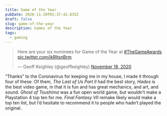 ```yaml
---
title: Game of the Year
pubDate: 2020-11-20T01:37:42.635Z
draft: false
slug: game-of-the-year
description: Games of the Year
tags:
  - gaming
---
```


<blockquote class="twitter-tweet"><p lang="en" dir="ltr">Here are your six nominees for Game of the Year at <a href="https://twitter.com/hashtag/TheGameAwards?src=hash&amp;ref_src=twsrc%5Etfw">#TheGameAwards</a> <a href="https://t.co/ikRltsnBrm">pic.twitter.com/ikRltsnBrm</a></p>&mdash; Geoff Keighley (@geoffkeighley) <a href="https://twitter.com/geoffkeighley/status/1329109716891357184?ref_src=twsrc%5Etfw">November 18, 2020</a></blockquote> <script async src="https://platform.twitter.com/widgets.js" charset="utf-8"></script>

“Thanks” to the Coronavirus for keeping me in my house, I made it through four of these. Of them, _The Last of Us Part II_ had the best story, _Hades_ is the best video game, in that it is fun and has great mechanics, and art, and sound. _Ghost of Tsushima_ was a fun open world game, but wouldn’t make a Playstation 4 top ten for me. _Final Fantasy VII_ remake likely would make a top ten list, but I’d hesitate to recommend it to people who hadn’t played the original.
